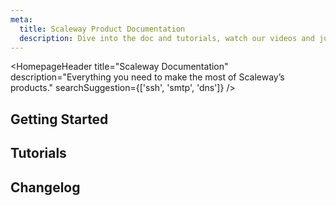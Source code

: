 ```yaml
---
meta:
  title: Scaleway Product Documentation
  description: Dive into the doc and tutorials, watch our videos and jump into code.
---
```


<HomepageHeader
    title="Scaleway Documentation"
    description="Everything you need to make the most of Scaleway’s products."
    searchSuggestion={['ssh', 'smtp', 'dns']}
/>

## Getting Started

<Grid>
    <SummaryCard
        title="Quickstart"
        icon="rocket"
        description="Learn how to create, set up and use a Scaleway account in a few steps."
        label="View Quickstart"
        url="/console/account/quickstart/"
    />
    <SummaryCard
        title="Concepts"
        icon="info"
        description="Core concepts that give you a better understanding of Scaleway."
        label="View Concepts"
        url="/console/account/concepts/"
    />
    <SummaryCard
        title="How-tos"
        icon="help-circle-outline"
        description="Check our guides to creating, setting up and managing your Scaleway account."
        label="View How-tos"
        url="/console/account/quickstart/"
    />
    <SummaryCard
        title="Additional content"
        icon="book-open-outline"
        description="Guides to understanding Scaleway quotas, product availability, and network."
        label="View Additional Content"
        url="/console/account/reference-content/"
    />
</Grid>

<ClickableBanner
    productLogo="cli"
    title="API Documentation"
    description="Discover our API and DevTools and check out integration tools for Scaleway products."
    url="https://www.scaleway.com/en/developers/"
    label="Go to API Documentation"
/>

## Tutorials

<Grid>
    <DefaultCard
        title="Deploying WordPress with LEMP on Ubuntu Bionic Beaver"
        url="/tutorials/wordpress-lemp-stack/"
        label="Read more"
    />
    <DefaultCard
        title="Deploying WordPress on Ubuntu Jammy Jellyfish (22.04 LTS) using LEMP"
        url="/tutorials/wordpress-lemp-stack-ubuntu-jammy-jellyfish-22-04/"
        label="Read more"
    />
    <DefaultCard
        title="Monitoring Instances with Zabbix on Ubuntu Jammy Jellyfish (22.04 LTS)"
        url="/tutorials/zabbix-monitoring/"
        label="Read more"
    />
    <DefaultCard
        title="Deploying a Zulip server"
        url="/tutorials/zulip/"
        label="Read more"
    />
</Grid>

## Changelog

<ChangelogList
    numberOfChanges={3}
/>
